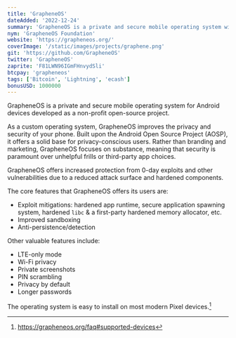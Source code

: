 ```yaml
---
title: 'GrapheneOS'
dateAdded: '2022-12-24'
summary: 'GrapheneOS is a private and secure mobile operating system with great functionality and usability. It has near full Android app compatibility via our sandboxed Google Play compatibility layer.'
nym: 'GrapheneOS Foundation'
website: 'https://grapheneos.org/'
coverImage: '/static/images/projects/graphene.png'
git: 'https://github.com/GrapheneOS'
twitter: 'GrapheneOS'
zaprite: 'F81LWN96IGmFHnvydSli'
btcpay: 'grapheneos'
tags: ['Bitcoin', 'Lightning', 'ecash']
bonusUSD: 1000000
---
```


GrapheneOS is a private and secure mobile operating system for Android devices
developed as a non-profit open-source project.

As a custom operating system, GrapheneOS improves the privacy and security of
your phone. Built upon the Android Open Source Project (AOSP), it offers a solid
base for privacy-conscious users. Rather than branding and marketing, GrapheneOS
focuses on substance, meaning that security is paramount over unhelpful frills
or third-party app choices.

GrapheneOS offers increased protection from 0-day exploits and other
vulnerabilities due to a reduced attack surface and hardened components.

The core features that GrapheneOS offers its users are:

- Exploit mitigations: hardened app runtime, secure application spawning system, hardened `libc` & a first-party hardened memory allocator, etc.
- Improved sandboxing
- Anti-persistence/detection

Other valuable features include:

- LTE-only mode
- Wi-Fi privacy
- Private screenshots
- PIN scrambling
- Privacy by default
- Longer passwords

The operating system is easy to install on most modern Pixel devices.[^fn-supported-devices]

[^fn-supported-devices]: https://grapheneos.org/faq#supported-devices
